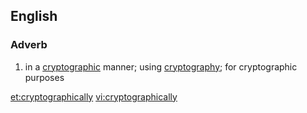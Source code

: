 ==English==

===Adverb===
{{en-adv|-}}

# in a [[cryptographic]] manner; using [[cryptography]]; for cryptographic purposes

[[et:cryptographically]]
[[vi:cryptographically]]